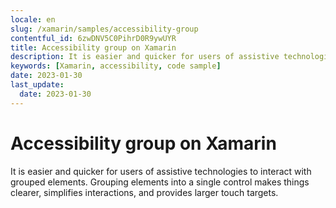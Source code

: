 ```yaml
---
locale: en
slug: /xamarin/samples/accessibility-group
contentful_id: 6zwDNV5C0PihrD0R9ywUYR
title: Accessibility group on Xamarin
description: It is easier and quicker for users of assistive technologies to interact with grouped elements.
keywords: [Xamarin, accessibility, code sample]
date: 2023-01-30
last_update:
  date: 2023-01-30
---
```


# Accessibility group on Xamarin

It is easier and quicker for users of assistive technologies to interact with grouped elements. Grouping elements into a single control makes things clearer, simplifies interactions, and provides larger touch targets.

<CodeSample id="accessibility-group" framework="xamarin" locale="en"/>
